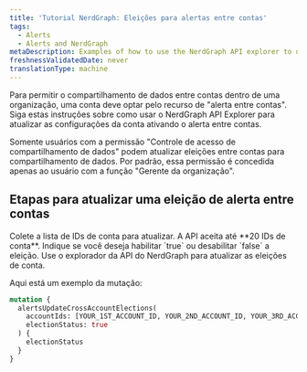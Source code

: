 ```yaml
---
title: 'Tutorial NerdGraph: Eleições para alertas entre contas'
tags:
  - Alerts
  - Alerts and NerdGraph
metaDescription: Examples of how to use the NerdGraph API explorer to update account elections for cross-account alerting.
freshnessValidatedDate: never
translationType: machine
---
```


Para permitir o compartilhamento de dados entre contas dentro de uma organização, uma conta deve optar pelo recurso de &quot;alerta entre contas&quot;. Siga estas instruções sobre como usar o NerdGraph API Explorer para atualizar as configurações da conta ativando o alerta entre contas.

<Callout variant="important">
  Somente usuários com a permissão &quot;Controle de acesso de compartilhamento de dados&quot; podem atualizar eleições entre contas para compartilhamento de dados. Por padrão, essa permissão é concedida apenas ao usuário com a função &quot;Gerente da organização&quot;.
</Callout>

## Etapas para atualizar uma eleição de alerta entre contas

<Steps>
  <Step>
    Colete a lista de IDs de conta para atualizar. A API aceita até **20 IDs de conta**.
  </Step>

  <Step>
    Indique se você deseja habilitar `true` ou desabilitar `false` a eleição.
  </Step>

  <Step>
    Use o explorador da API do NerdGraph para atualizar as eleições de conta.
  </Step>
</Steps>

Aqui está um exemplo da mutação:

```graphql
mutation {
  alertsUpdateCrossAccountElections(
    accountIds: [YOUR_1ST_ACCOUNT_ID, YOUR_2ND_ACCOUNT_ID, YOUR_3RD_ACCOUNT_ID],
    electionStatus: true
  ) {
    electionStatus
  }
}
```